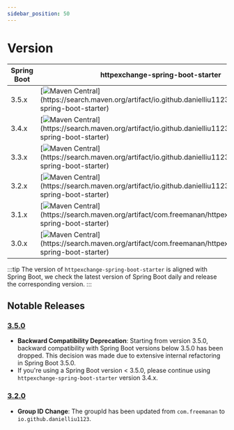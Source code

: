 ```yaml
---
sidebar_position: 50
---
```


# Version

| Spring Boot | httpexchange-spring-boot-starter                                                                                                                                                                                                   |
|-------------|------------------------------------------------------------------------------------------------------------------------------------------------------------------------------------------------------------------------------------|
| 3.5.x       | [![Maven Central](https://img.shields.io/maven-central/v/io.github.danielliu1123/httpexchange-spring-boot-starter?versionPrefix=3.5.)](https://search.maven.org/artifact/io.github.danielliu1123/httpexchange-spring-boot-starter) |
| 3.4.x       | [![Maven Central](https://img.shields.io/maven-central/v/io.github.danielliu1123/httpexchange-spring-boot-starter?versionPrefix=3.4.)](https://search.maven.org/artifact/io.github.danielliu1123/httpexchange-spring-boot-starter) |
| 3.3.x       | [![Maven Central](https://img.shields.io/maven-central/v/io.github.danielliu1123/httpexchange-spring-boot-starter?versionPrefix=3.3.)](https://search.maven.org/artifact/io.github.danielliu1123/httpexchange-spring-boot-starter) |
| 3.2.x       | [![Maven Central](https://img.shields.io/maven-central/v/io.github.danielliu1123/httpexchange-spring-boot-starter?versionPrefix=3.2.)](https://search.maven.org/artifact/io.github.danielliu1123/httpexchange-spring-boot-starter) |                                                                                                                                                                                                                             |
| 3.1.x       | [![Maven Central](https://img.shields.io/maven-central/v/com.freemanan/httpexchange-spring-boot-starter?versionPrefix=3.1.)](https://search.maven.org/artifact/com.freemanan/httpexchange-spring-boot-starter)                     |                                                                                                                                                                                                                             |
| 3.0.x       | [![Maven Central](https://img.shields.io/maven-central/v/com.freemanan/httpexchange-spring-boot-starter?versionPrefix=3.0.)](https://search.maven.org/artifact/com.freemanan/httpexchange-spring-boot-starter)                     |                                                                                                                                                                                                                             |

:::tip
The version of `httpexchange-spring-boot-starter` is aligned with Spring Boot,
we check the latest version of Spring Boot daily and release the corresponding version.
:::

## Notable Releases

### [3.5.0](https://github.com/DanielLiu1123/httpexchange-spring-boot-starter/releases/tag/v3.5.0)

- **Backward Compatibility Deprecation**: Starting from version 3.5.0, backward compatibility with Spring Boot versions below 3.5.0 has been dropped. This decision was made due to extensive internal refactoring in Spring Boot 3.5.0.
- If you're using a Spring Boot version < 3.5.0, please continue using `httpexchange-spring-boot-starter` version 3.4.x.

### [3.2.0](https://github.com/DanielLiu1123/httpexchange-spring-boot-starter/releases/tag/v3.2.0)

- **Group ID Change**: The groupId has been updated from `com.freemanan` to `io.github.danielliu1123`.
